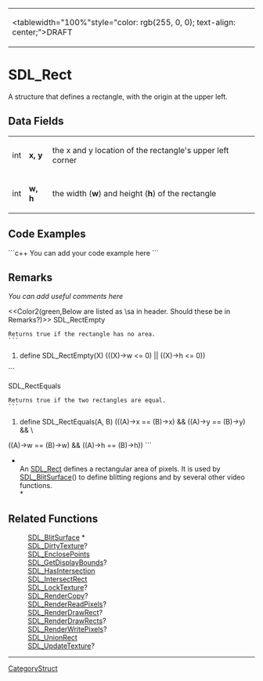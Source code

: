 <!-- pragma section-numbers off -->
<!-- pragma disable-camelcase -->
{|
|<tablewidth="100%"style="color: rgb(255, 0, 0); text-align: center;">DRAFT
|}

= SDL_Rect =
A structure that defines a rectangle, with the origin at the upper left.


== Data Fields ==
{|
|int
|'''x, y'''
|the x and y location of the rectangle's upper left corner
|-
|int
|'''w, h'''
|the width ('''w''') and height ('''h''') of the rectangle
|}

== Code Examples ==
```c++
You can add your code example here
```

== Remarks ==
''You can add useful comments here''

<<Color2(green,Below are listed as \sa in header. Should these be in Remarks?)>>
SDL_Rect<code></code>Empty
 Returns true if the rectangle has no area.
 ```
#define SDL_RectEmpty(X)    (((X)->w <= 0) || ((X)->h <= 0))
```

SDL_Rect<code></code>Equals
 Returns true if the two rectangles are equal.
 ```
#define SDL_RectEquals(A, B)   (((A)->x == (B)->x) && ((A)->y == (B)->y) && \
((A)->w == (B)->w) && ((A)->h == (B)->h))
```

*<br/>An [[SDL_Rect]] defines a rectangular area of pixels. It is used by [[SDL_BlitSurface]]() to define blitting regions and by several other video functions.<br/>*

== Related Functions ==
:[[SDL_BlitSurface]] *
:[[SDL_DirtyTexture]]?
:[[SDL_EnclosePoints]]
:[[SDL_GetDisplayBounds]]?
:[[SDL_HasIntersection]]
:[[SDL_IntersectRect]]
:[[SDL_LockTexture]]?
:[[SDL_RenderCopy]]?
:[[SDL_RenderReadPixels]]?
:[[SDL_RenderDrawRect]]?
:[[SDL_RenderDrawRects]]?
:[[SDL_RenderWritePixels]]?
:[[SDL_UnionRect]]
:[[SDL_UpdateTexture]]?

----
[[CategoryStruct]]
